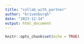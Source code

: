 ```yaml
---
title: "collab_with_partner"
author: "krivenburgh"
date: "2023-12-14"
output: html_document
---
```


```r
knitr::opts_chunk$set(echo = TRUE)
```


